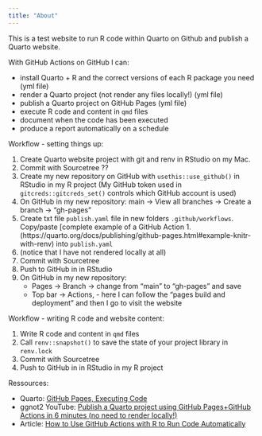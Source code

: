 ```yaml
---
title: "About"
---
```


This is a test website to run R code within Quarto on Github and publish a Quarto website.

With GitHub Actions on GitHub I can:

- install Quarto + R and the correct versions of each R package you need (yml file)
- render a Quarto project (not render any files locally!) (yml file)
- publish a Quarto project on GitHub Pages (yml file)
- execute R code and content in `qmd` files
- document when the code has been executed
- produce a report automatically on a schedule


Workflow - setting things up:

1. Create Quarto website project with git and renv in RStudio on my Mac.
1. Commit with Sourcetree ??
1. Create  my new repository on GitHub with `usethis::use_github()` in RStudio in my R project (My GitHub token used in `gitcreds::gitcreds_set()` controls which GitHub account is used)
1. On GitHub in my new repository: main -> View all branches -> Create a branch -> "gh-pages"
1. Create txt file `publish.yaml` file in new folders `.github/workflows`. Copy/paste [complete example of a GitHub Action 1.(https://quarto.org/docs/publishing/github-pages.html#example-knitr-with-renv) into `publish.yaml`
1. (notice that I have not rendered locally at all)
1. Commit with Sourcetree
1. Push to GitHub in in RStudio
1. On GitHub in my new repository: 
   - Pages -> Branch -> change from "main" to "gh-pages" and save
   - Top bar -> Actions, - here I can follow the "pages build and deployment" and then I go to visit the website


Workflow - writing R code and website content:

1. Write R code and content in `qmd` files
1. Call `renv::snapshot()` to save the state of your project library in `renv.lock`
1. Commit with Sourcetree
1. Push to GitHub in in RStudio in my R project



Ressources: 

- Quarto: [GitHub Pages, Executing Code](https://quarto.org/docs/publishing/github-pages.html#executing-code)
- ggnot2 YouTube: [Publish a Quarto project using GitHub Pages+GitHub Actions in 6 minutes (no need to render locally!)](https://www.youtube.com/watch?v=arzBRW5XIkg&t=1s)
- Article: [How to Use GitHub Actions with R to Run Code Automatically](https://rfortherestofus.com/2023/05/github-actions)

